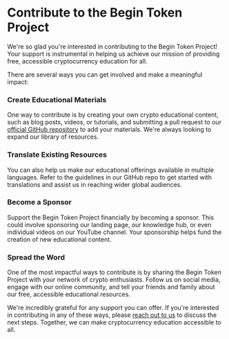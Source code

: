 # Contribute to the Begin Token Project

We're so glad you're interested in contributing to the Begin Token Project! Your support is instrumental in helping us achieve our mission of providing free, accessible cryptocurrency education for all.

There are several ways you can get involved and make a meaningful impact:

### Create Educational Materials
One way to contribute is by creating your own crypto educational content, such as blog posts, videos, or tutorials, and submitting a pull request to our [official GitHub repository](https://github.com/begintoken) to add your materials. We're always looking to expand our library of resources.

### Translate Existing Resources
You can also help us make our educational offerings available in multiple languages. Refer to the guidelines in our GitHub repo to get started with translations and assist us in reaching wider global audiences.

### Become a Sponsor
Support the Begin Token Project financially by becoming a sponsor. This could involve sponsoring our landing page, our knowledge hub, or even individual videos on our YouTube channel. Your sponsorship helps fund the creation of new educational content.

### Spread the Word
One of the most impactful ways to contribute is by sharing the Begin Token Project with your network of crypto enthusiasts. Follow us on social media, engage with our online community, and tell your friends and family about our free, accessible educational resources.

We're incredibly grateful for any support you can offer. If you're interested in contributing in any of these ways, please [reach out to us](mailto:contribute@begintoken.org) to discuss the next steps. Together, we can make cryptocurrency education accessible to all.